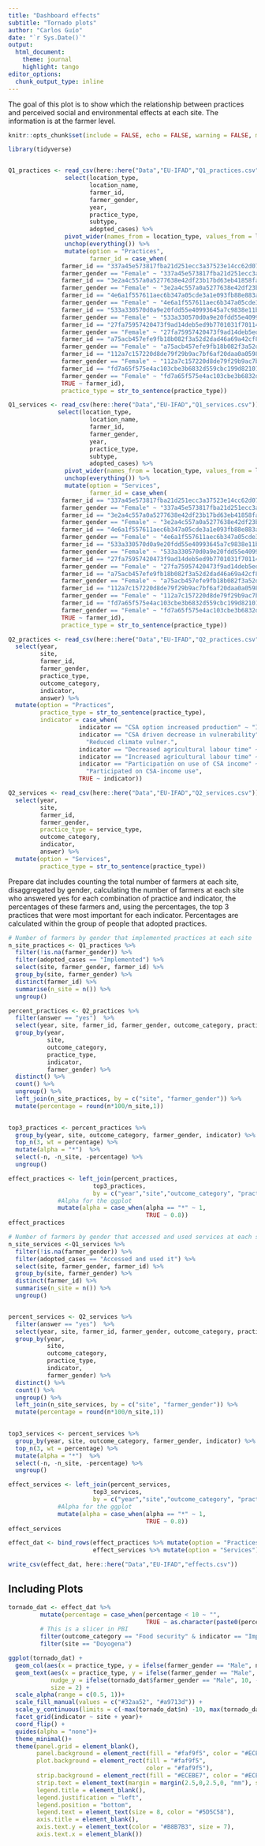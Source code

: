 ```yaml
---
title: "Dashboard effects"
subtitle: "Tornado plots"
author: "Carlos Guío"
date: "`r Sys.Date()`"
output:
  html_document:
    theme: journal
    highlight: tango
editor_options: 
  chunk_output_type: inline
---
```


The goal of this plot is to show which the relationship between practices and perceived social and environmental effects at each site. The information is at the farmer level.


```r

knitr::opts_chunk$set(include = FALSE, echo = FALSE, warning = FALSE, message = FALSE, fig.align="center", fig.showtext = TRUE, fig.retina = 1, dpi = 300, out.width = "75%")
```


```r
library(tidyverse)


Q1_practices <- read_csv(here::here("Data","EU-IFAD","Q1_practices.csv")) %>%
                select(location_type, 
                       location_name, 
                       farmer_id, 
                       farmer_gender,
                       year, 
                       practice_type,
                       subtype,
                       adopted_cases) %>%
                pivot_wider(names_from = location_type, values_from = location_name) %>%
                unchop(everything()) %>%
                mutate(option = "Practices",
                       farmer_id = case_when(
               farmer_id == "337a45e573817fba21d251ecc3a37523e14cc62d073" & 
               farmer_gender == "Female" ~ "337a45e573817fba21d251ecc3a37523e14cc62d073_F",
               farmer_id == "3e2a4c557a0a5277638e42df23b17bd63eb41858faa" & 
               farmer_gender == "Female" ~ "3e2a4c557a0a5277638e42df23b17bd63eb41858faa_F",
               farmer_id == "4e6a1f557611aec6b347a05cde3a1e093fb88e883a0" & 
               farmer_gender == "Female" ~ "4e6a1f557611aec6b347a05cde3a1e093fb88e883a0_F",
               farmer_id == "533a330570d0a9e20fdd55e40993645a7c9838e11b0" & 
               farmer_gender == "Female" ~ "533a330570d0a9e20fdd55e40993645a7c9838e11b0_F",
               farmer_id == "27fa75957420473f9ad14deb5ed9b7701031f701149" & 
               farmer_gender == "Female" ~ "27fa75957420473f9ad14deb5ed9b7701031f701149_F",
               farmer_id == "a75acb457efe9fb18b082f3a52d2dad46a69a42cf8e" & 
               farmer_gender == "Female" ~ "a75acb457efe9fb18b082f3a52d2dad46a69a42cf8e_F",
               farmer_id == "112a7c157220d8de79f29b9ac7bf6af20daa0a05983" & 
               farmer_gender == "Female" ~ "112a7c157220d8de79f29b9ac7bf6af20daa0a05983_F",
               farmer_id == "fd7a65f575e4ac103cbe3b6832d559cbc199d82101b" & 
               farmer_gender == "Female" ~ "fd7a65f575e4ac103cbe3b6832d559cbc199d82101b_F",
               TRUE ~ farmer_id),
               practice_type = str_to_sentence(practice_type))

Q1_services <- read_csv(here::here("Data","EU-IFAD","Q1_services.csv")) %>%
              select(location_type, 
                       location_name, 
                       farmer_id, 
                       farmer_gender,
                       year, 
                       practice_type,
                       subtype,
                       adopted_cases) %>%
                pivot_wider(names_from = location_type, values_from = location_name) %>%
                unchop(everything()) %>%
                mutate(option = "Services",
                       farmer_id = case_when(
               farmer_id == "337a45e573817fba21d251ecc3a37523e14cc62d073" & 
               farmer_gender == "Female" ~ "337a45e573817fba21d251ecc3a37523e14cc62d073_F",
               farmer_id == "3e2a4c557a0a5277638e42df23b17bd63eb41858faa" & 
               farmer_gender == "Female" ~ "3e2a4c557a0a5277638e42df23b17bd63eb41858faa_F",
               farmer_id == "4e6a1f557611aec6b347a05cde3a1e093fb88e883a0" & 
               farmer_gender == "Female" ~ "4e6a1f557611aec6b347a05cde3a1e093fb88e883a0_F",
               farmer_id == "533a330570d0a9e20fdd55e40993645a7c9838e11b0" & 
               farmer_gender == "Female" ~ "533a330570d0a9e20fdd55e40993645a7c9838e11b0_F",
               farmer_id == "27fa75957420473f9ad14deb5ed9b7701031f701149" & 
               farmer_gender == "Female" ~ "27fa75957420473f9ad14deb5ed9b7701031f701149_F",
               farmer_id == "a75acb457efe9fb18b082f3a52d2dad46a69a42cf8e" & 
               farmer_gender == "Female" ~ "a75acb457efe9fb18b082f3a52d2dad46a69a42cf8e_F",
               farmer_id == "112a7c157220d8de79f29b9ac7bf6af20daa0a05983" & 
               farmer_gender == "Female" ~ "112a7c157220d8de79f29b9ac7bf6af20daa0a05983_F",
               farmer_id == "fd7a65f575e4ac103cbe3b6832d559cbc199d82101b" & 
               farmer_gender == "Female" ~ "fd7a65f575e4ac103cbe3b6832d559cbc199d82101b_F",
               TRUE ~ farmer_id),
               practice_type = str_to_sentence(practice_type)) 

Q2_practices <- read_csv(here::here("Data","EU-IFAD","Q2_practices.csv")) %>%
  select(year,
         site,
         farmer_id,
         farmer_gender,
         practice_type,
         outcome_category,
         indicator,
         answer) %>%
  mutate(option = "Practices",
         practice_type = str_to_sentence(practice_type),
         indicator = case_when(
                    indicator == "CSA option increased production" ~ "Increased production",
                    indicator == "CSA driven decrease in vulnerability" ~ 
                      "Reduced climate vulner.",
                    indicator == "Decreased agricultural labour time" ~ "Decreased labour time",
                    indicator == "Increased agricultural labour time" ~ "Increased labour time",
                    indicator == "Participation on use of CSA income" ~ 
                      "Participated on CSA-income use",
                    TRUE ~ indicator)) 

Q2_services <- read_csv(here::here("Data","EU-IFAD","Q2_services.csv")) %>%
  select(year,
         site,
         farmer_id,
         farmer_gender,
         practice_type = service_type,
         outcome_category,
         indicator,
         answer) %>%
  mutate(option = "Services",
         practice_type = str_to_sentence(practice_type))


```

Prepare dat includes counting the total number of farmers at each site, disaggregated by gender, calculating the number of farmers at each site who answered yes for each combination of practice and indicator, the percentages of these farmers and, using the percentages, the top 3 practices that were most important for each indicator. Percentages are calculated within the group of people that adopted practices.

```r

# Number of farmers by gender that implemented practices at each site
n_site_practices <- Q1_practices %>%
  filter(!is.na(farmer_gender)) %>% 
  filter(adopted_cases == "Implemented") %>% 
  select(site, farmer_gender, farmer_id) %>% 
  group_by(site, farmer_gender) %>%
  distinct(farmer_id) %>%
  summarise(n_site = n()) %>%
  ungroup()

percent_practices <- Q2_practices %>%
  filter(answer == "yes")  %>%
  select(year, site, farmer_id, farmer_gender, outcome_category, practice_type, indicator) %>%
  group_by(year, 
           site, 
           outcome_category, 
           practice_type, 
           indicator, 
           farmer_gender) %>%
  distinct() %>% 
  count() %>%
  ungroup() %>%
  left_join(n_site_practices, by = c("site", "farmer_gender")) %>%
  mutate(percentage = round(n*100/n_site,1))
  

top3_practices <- percent_practices %>%
  group_by(year, site, outcome_category, farmer_gender, indicator) %>%
  top_n(3, wt = percentage) %>%
  mutate(alpha = "*")  %>%
  select(-n, -n_site, -percentage) %>%
  ungroup()

effect_practices <- left_join(percent_practices, 
                        top3_practices, 
                        by = c("year","site","outcome_category", "practice_type", "indicator", "farmer_gender")) %>%
              #Alpha for the ggplot
              mutate(alpha = case_when(alpha == "*" ~ 1,
                                       TRUE ~ 0.8))
effect_practices

```


```r

# Number of farmers by gender that accessed and used services at each site
n_site_services <-Q1_services %>%
  filter(!is.na(farmer_gender)) %>% 
  filter(adopted_cases == "Accessed and used it") %>% 
  select(site, farmer_gender, farmer_id) %>% 
  group_by(site, farmer_gender) %>%
  distinct(farmer_id) %>%
  summarise(n_site = n()) %>%
  ungroup()


percent_services <- Q2_services %>%
  filter(answer == "yes")  %>%
  select(year, site, farmer_id, farmer_gender, outcome_category, practice_type, indicator) %>%
  group_by(year, 
           site, 
           outcome_category, 
           practice_type, 
           indicator, 
           farmer_gender) %>%
  distinct() %>% 
  count() %>%
  ungroup() %>%
  left_join(n_site_services, by = c("site", "farmer_gender")) %>%
  mutate(percentage = round(n*100/n_site,1))
  

top3_services <- percent_services %>%
  group_by(year, site, outcome_category, farmer_gender, indicator) %>%
  top_n(3, wt = percentage) %>%
  mutate(alpha = "*")  %>%
  select(-n, -n_site, -percentage) %>%
  ungroup()

effect_services <- left_join(percent_services, 
                        top3_services, 
                        by = c("year","site","outcome_category", "practice_type", "indicator", "farmer_gender")) %>%
              #Alpha for the ggplot
              mutate(alpha = case_when(alpha == "*" ~ 1,
                                       TRUE ~ 0.8))
effect_services
```




```r

effect_dat <- bind_rows(effect_practices %>% mutate(option = "Practices"),
                        effect_services %>% mutate(option = "Services") )

write_csv(effect_dat, here::here("Data","EU-IFAD","effects.csv"))

```

## Including Plots



```r

tornado_dat <- effect_dat %>%
         mutate(percentage = case_when(percentage < 10 ~ "",
                                       TRUE ~ as.character(paste0(percentage, "%")))) %>%
         # This is a slicer in PBI
         filter(outcome_category == "Food security" & indicator == "Improved food access") %>%
         filter(site == "Doyogena")

ggplot(tornado_dat) +
  geom_col(aes(x = practice_type, y = ifelse(farmer_gender == "Male", n, -n), fill = farmer_gender, alpha = alpha)) +
  geom_text(aes(x = practice_type, y = ifelse(farmer_gender == "Male", n, -n), label = percentage),
            nudge_y = ifelse(tornado_dat$farmer_gender == "Male", 10, -10),
            size = 2) +
  scale_alpha(range = c(0.5, 1))+
  scale_fill_manual(values = c("#32aa52", "#a9713d")) +
  scale_y_continuous(limits = c(-max(tornado_dat$n) -10, max(tornado_dat$n) +10))+
  facet_grid(indicator ~ site + year)+
  coord_flip() +
  guides(alpha = "none")+
  theme_minimal()+
  theme(panel.grid = element_blank(),
        panel.background = element_rect(fill = "#faf9f5", color = "#ECEBE7" ),
        plot.background = element_rect(fill = "#faf9f5", 
                                       color = "#faf9f5"),
        strip.background = element_rect(fill = "#ECEBE7", color = "#ECEBE7"),
        strip.text = element_text(margin = margin(2.5,0,2.5,0, "mm"), size = 8, color = "#5D5C58"),
        legend.title = element_blank(),
        legend.justification = "left",
        legend.position = "bottom",
        legend.text = element_text(size = 8, color = "#5D5C58"),
        axis.title = element_blank(),
        axis.text.y = element_text(color = "#B8B7B3", size = 7),
        axis.text.x = element_blank())

```


